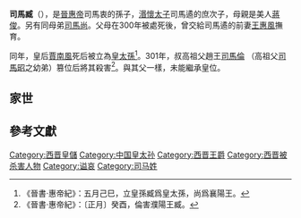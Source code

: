 {{Emperorcn box|图像=
|名称=晋濮陽哀王
|姓名=司馬臧
|庙号= ─
|谥号=濮陽哀王
|陵墓=
|政权=[[西晋|西晋]]
|出生日期=297年
|逝世日期=301年
|在位=未在位
|年号=
}}
'''司馬臧'''（{{bd|297年||301年|6月11日|catIdx=S}}），是[[晉惠帝|晉惠帝]]司馬衷的孫子，[[司馬遹|湣懷太子]]司馬遹的庶次子，母親是美人[[蔣俊|蔣俊]]。另有同母弟[[司马尚_(西晋)|司馬尚]]。父母在300年被處死後，曾交給司馬遹的前妻[[王惠風|王惠風]]撫育。

同年，皇后[[賈南風|賈南風]]死后被立為[[皇太孫|皇太孫]]<ref>《晉書·惠帝紀》：五月己巳，立皇孫臧爲皇太孫，尚爲襄陽王。</ref>。301年，叔高祖父趙王[[司馬倫|司馬倫]] （高祖父[[司馬昭|司馬昭]]之幼弟）篡位后將其殺害<ref>《晉書·惠帝紀》：〔正月〕癸酉，倫害濮陽王臧。</ref>。與其父一樣，未能繼承皇位。

==家世==
{{Ahnentafel top}}<center>
{{ahnentafel-compact5
|boxstyle_1=background-color: #ffff00;
|boxstyle_2=background-color: #ffff40;
|boxstyle_3=background-color: #ffff80;
|boxstyle_4=background-color: #ffffC0;
|boxstyle_5=background-color: #ffffff;
|1='''濮陽哀王司馬臧'''
|2='''父：'''湣懷太子[[司馬遹|司馬遹]]
|3='''母：'''太子保林[[蒋俊|蒋俊]]
|4='''祖父：'''孝惠皇帝[[司马衷|司马衷]]
|5='''祖母：'''孝惠夫人[[谢玖|谢玖]]
|6=
|7=
|8='''曾祖父：'''世祖武皇帝[[司马炎|司马炎]]
|9='''曾祖母：'''武元皇后[[杨艳|杨艳]]
|10=
|11=
|12=
|13=
|14=
|15=
|16='''高祖父：'''（追尊）太祖文皇帝[[司马昭|司马昭]]
|17='''高祖母：'''（追尊）文明皇后[[王元姬|王元姬]]
|18='''外高祖父：'''蓩亭穆侯[[杨文宗|杨炳]]
|19='''外高祖母：'''縣君赵氏
|20=
|21=
|22=
|23=
|24=
|25=
|26=
|27=
|28=
|29=
|30=
|31=
}}</center>
{{ahnentafel bottom}}

==參考文獻==
[[Category:西晋皇儲|Category:西晋皇儲]]
[[Category:中国皇太孙|Category:中国皇太孙]]
[[Category:西晋王爵|Category:西晋王爵]]
[[Category:西晋被杀害人物|Category:西晋被杀害人物]]
[[Category:谥哀|Category:谥哀]]
[[Category:司马姓|Category:司马姓]]